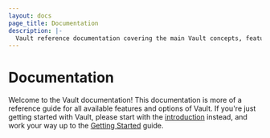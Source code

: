 ```yaml
---
layout: docs
page_title: Documentation
description: |-
  Vault reference documentation covering the main Vault concepts, feature FAQs, and CLI usage examples to start managing your secrets.
---
```


# Documentation

Welcome to the Vault documentation! This documentation is more of a reference guide for all available features and options of Vault. If you're just getting started with Vault, please start with the [introduction](/docs/what-is-vault) instead, and work your way up to the [Getting Started](https://learn.hashicorp.com/tutorials/vault/getting-started-install) guide.
